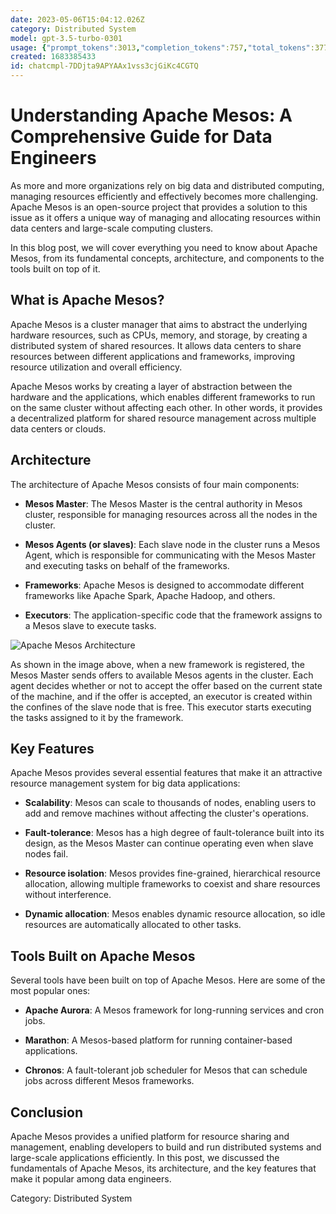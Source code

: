 ```yaml
---
date: 2023-05-06T15:04:12.026Z
category: Distributed System
model: gpt-3.5-turbo-0301
usage: {"prompt_tokens":3013,"completion_tokens":757,"total_tokens":3770}
created: 1683385433
id: chatcmpl-7DDjta9APYAAx1vss3cjGiKc4CGTQ
---
```


# Understanding Apache Mesos: A Comprehensive Guide for Data Engineers

As more and more organizations rely on big data and distributed computing, managing resources efficiently and effectively becomes more challenging. Apache Mesos is an open-source project that provides a solution to this issue as it offers a unique way of managing and allocating resources within data centers and large-scale computing clusters.

In this blog post, we will cover everything you need to know about Apache Mesos, from its fundamental concepts, architecture, and components to the tools built on top of it. 

## What is Apache Mesos?

Apache Mesos is a cluster manager that aims to abstract the underlying hardware resources, such as CPUs, memory, and storage, by creating a distributed system of shared resources. It allows data centers to share resources between different applications and frameworks, improving resource utilization and overall efficiency.

Apache Mesos works by creating a layer of abstraction between the hardware and the applications, which enables different frameworks to run on the same cluster without affecting each other. In other words, it provides a decentralized platform for shared resource management across multiple data centers or clouds.

## Architecture

The architecture of Apache Mesos consists of four main components:

- **Mesos Master**: The Mesos Master is the central authority in Mesos cluster, responsible for managing resources across all the nodes in the cluster.

- **Mesos Agents (or slaves)**: Each slave node in the cluster runs a Mesos Agent, which is responsible for communicating with the Mesos Master and executing tasks on behalf of the frameworks.

- **Frameworks**: Apache Mesos is designed to accommodate different frameworks like Apache Spark, Apache Hadoop, and others.

- **Executors**: The application-specific code that the framework assigns to a Mesos slave to execute tasks.

![Apache Mesos Architecture](https://miro.medium.com/max/953/0*ghkzyR-RWYSYO2p1.png)

As shown in the image above, when a new framework is registered, the Mesos Master sends offers to available Mesos agents in the cluster. Each agent decides whether or not to accept the offer based on the current state of the machine, and if the offer is accepted, an executor is created within the confines of the slave node that is free. This executor starts executing the tasks assigned to it by the framework.

## Key Features

Apache Mesos provides several essential features that make it an attractive resource management system for big data applications:

- **Scalability**: Mesos can scale to thousands of nodes, enabling users to add and remove machines without affecting the cluster's operations.

- **Fault-tolerance**: Mesos has a high degree of fault-tolerance built into its design, as the Mesos Master can continue operating even when slave nodes fail. 

- **Resource isolation**: Mesos provides fine-grained, hierarchical resource allocation, allowing multiple frameworks to coexist and share resources without interference. 

- **Dynamic allocation**: Mesos enables dynamic resource allocation, so idle resources are automatically allocated to other tasks.

## Tools Built on Apache Mesos

Several tools have been built on top of Apache Mesos. Here are some of the most popular ones:

- **Apache Aurora**: A Mesos framework for long-running services and cron jobs. 

- **Marathon**: A Mesos-based platform for running container-based applications.

- **Chronos**: A fault-tolerant job scheduler for Mesos that can schedule jobs across different Mesos frameworks.

## Conclusion

Apache Mesos provides a unified platform for resource sharing and management, enabling developers to build and run distributed systems and large-scale applications efficiently. In this post, we discussed the fundamentals of Apache Mesos, its architecture, and the key features that make it popular among data engineers.

Category: Distributed System
